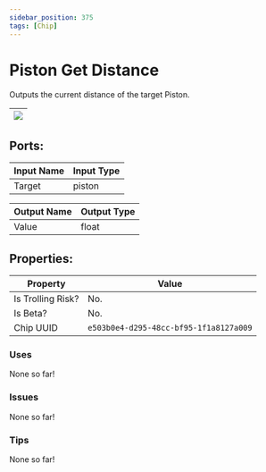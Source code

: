 ```yaml
---
sidebar_position: 375
tags: [Chip]
---
```


# Piston Get Distance


Outputs the current distance of the target Piston.

| ![](https://images-ext-2.discordapp.net/external/MPmIaQzlEPmgGWlgi-WxBBXt0Bjv_zWPkg1y1f_sy3s/https/www.recroomcircuits.com/image/circuit/absolute-value?width=206&height=108) |
|-----|

## Ports:

| Input Name | Input Type |
|-----------|-----------|
| Target | piston |

| Output Name | Output Type |
|-----------|-----------|
| Value | float |

## Properties:

| Property  | Value |
|-------------------|-----------|
| Is Trolling Risk? | No. |
| Is Beta? | No. |
| Chip UUID | `e503b0e4-d295-48cc-bf95-1f1a8127a009` |

### Uses
None so far!

### Issues
None so far!

### Tips
None so far!
